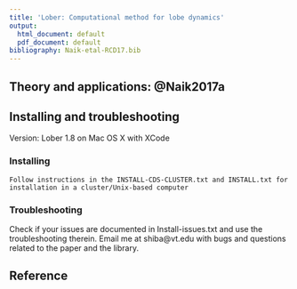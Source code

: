 ```yaml
---
title: 'Lober: Computational method for lobe dynamics'
output:
  html_document: default
  pdf_document: default
bibliography: Naik-etal-RCD17.bib
---
```

## Theory and applications: @Naik2017a

## Installing and troubleshooting
Version: Lober 1.8 on Mac OS X with XCode

### Installing
	Follow instructions in the INSTALL-CDS-CLUSTER.txt and INSTALL.txt for installation in a cluster/Unix-based computer
	
### Troubleshooting
  Check if your issues are documented in Install-issues.txt and use the troubleshooting therein.
  Email me at shiba@vt.edu with bugs and questions related to the paper and the library.

## Reference



